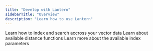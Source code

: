 ```yaml
---
title: "Develop with Lantern"
sidebarTitle: "Overview"
description: "Learn how to use Lantern"
---
```


<CardGroup cols={3}>
  <Card title="Operations" icon="code" href="/develop/operations" iconType="duotone">
    Learn how to index and search accross your vector data
  </Card>
  <Card title="Distance Functions" icon="arrows-left-right" href="/develop/distance-functions" >
    Learn about available distance functions
  </Card>
  <Card title="Index Parameters" icon="database" href="/develop/index-parameters" iconType="duotone">
    Learn more about the available index parameters
  </Card>
</CardGroup>
